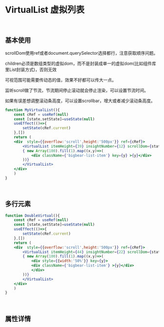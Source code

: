 
<Meta title='DISPLAY | VirtualList 虚拟列表' component={VirtualList} />

<br/>

# VirtualList 虚拟列表

<br/>

## 基本使用

scrollDom使用ref或者document.querySelector选择都行，注意获取顺序问题。

children必须是数组类型的虚拟dom，而不是封装成单一的虚拟dom(比如组件库里List封装方式)，否则无效

可视范围可能需要传动态的值，效果不好都可以传大一点。

监听scroll做了节流，节流期间停止滚动就会停止渲染，可以设置节流时间。

如果有误差想调整滚动条高度，可以设置scrollbar，增大或者减少滚动条高度。

```jsx
function MyVirtualList(){
    const cRef = useRef(null)
    const [state,setState]=useState(null)
    useEffect(()=>{
        setState(cRef.current)
    },[])
    return (
    <div  style={{overflow:'scroll',height:'500px'}} ref={cRef}>
        <VirtualList itemHeight={39} insightNumber={12} scrollDom={state}>
        { new Array(100).fill(1).map((x,y)=>(
            <div className={'bigbear-list-item'} key={y} >{y}</div>
        ))}
        </VirtualList>
    </div>
    )
}
```


<Story name='default' >
     <MyVirtualList />
</Story>

<br/>

## 多行元素


```jsx
function DoubleVirtual(){
    const cRef = useRef(null)
    const [state,setState]=useState(null)
    useEffect(()=>{
        setState(cRef.current)
    },[])
    return (
    <div  style={{overflow:'scroll',height:'500px'}} ref={cRef}>
        <VirtualList itemHeight={44} insightNumber={22} scrollDom={state} scrollbar={14} columnNumber={2} style={{display:'flex',flexWrap:'wrap'}}>
        { new Array(100).fill(1).map((x,y)=>(
            <div style={{width:'50%'}} key={y}>
            <div className={'bigbear-list-item'} >{y}</div>
            </div>
        ))}
        </VirtualList>
    </div>
    )
}
```

<Story  name='doubleElement'>
  <DoubleVirtual />
</Story>

<br/>

## 属性详情


<Props of={VirtualList} />